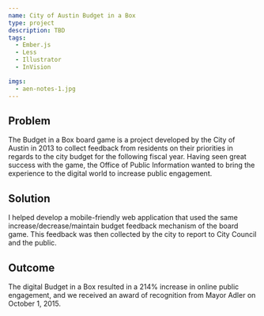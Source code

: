 ```yaml
---
name: City of Austin Budget in a Box
type: project
description: TBD
tags:
  - Ember.js
  - Less
  - Illustrator
  - InVision

imgs:
  - aen-notes-1.jpg
---
```


## Problem

The Budget in a Box board game is a project developed by the City of Austin in 2013 to collect feedback from residents on their priorities in regards to the city budget for the following fiscal year. Having seen great success with the game, the Office of Public Information wanted to bring the experience to the digital world to increase public engagement.

## Solution

I helped develop a mobile-friendly web application that used the same increase/decrease/maintain budget feedback mechanism of the board game. This feedback was then collected by the city to report to City Council and the public.

## Outcome

The digital Budget in a Box resulted in a 214% increase in online public engagement, and we received an award of recognition from Mayor Adler on October 1, 2015.
